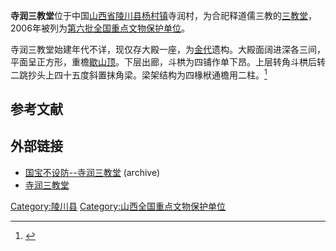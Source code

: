 {{coord|35|49|45|N|113|10|52|E|display=title|scale:10000}}
{{文物保护单位
| 级别 = 全国
| 名称 = 寺润三教堂
| 图片 = 
| 所在 = [[山西省|山西省]][[陵川县|陵川县]]
| 分类 = 古建筑
| 时代 = 金
| 编号 = [[第六批全国重点文物保护单位|第六批]]第391项
| 登录 = 2006年5月25日
}}

'''寺润三教堂'''位于中国[[山西省|山西省]][[陵川县|陵川县]][[杨村镇|杨村镇]]寺润村，为合祀释道儒三教的[[三教堂|三教堂]]，2006年被列为[[第六批全国重点文物保护单位|第六批全国重点文物保护单位]]。

寺润三教堂始建年代不详，现仅存大殿一座，为[[金代|金代]]遗构。大殿面阔进深各三间，平面呈正方形，重檐[[歇山顶|歇山顶]]。下层出廊，斗栱为四铺作单下昂。上层转角斗栱后转二跳抄头上四十五度斜置抹角梁。梁架结构为四椽栿通檐用二柱。<ref>{{Cite book |author=国家文物局 编 |title=全国重点文物保护单位（第六批）·第Ⅳ卷 |publisher=文物出版社 |year=2008 |isbn=978-7-5010-2446-9 |pages=325 }}</ref>

==参考文献==
{{reflist}}

==外部链接==
*[https://archive.today/20130425050937/http://hi.baidu.com/esos_bit/item/15331c005d1191ea3499020d 国宝不设防--寺润三教堂] (archive)
*[http://blog.sina.com.cn/s/blog_5122d3860100zosz.html 寺润三教堂] {{Wayback|url=http://blog.sina.com.cn/s/blog_5122d3860100zosz.html |date=20190604155228 }}

{{山西全国重点文物保护单位}}
{{中国木构建筑 (唐-宋)}}

{{DEFAULTSORT:si}}
[[Category:陵川县|Category:陵川县]]
[[Category:山西全国重点文物保护单位|Category:山西全国重点文物保护单位]]